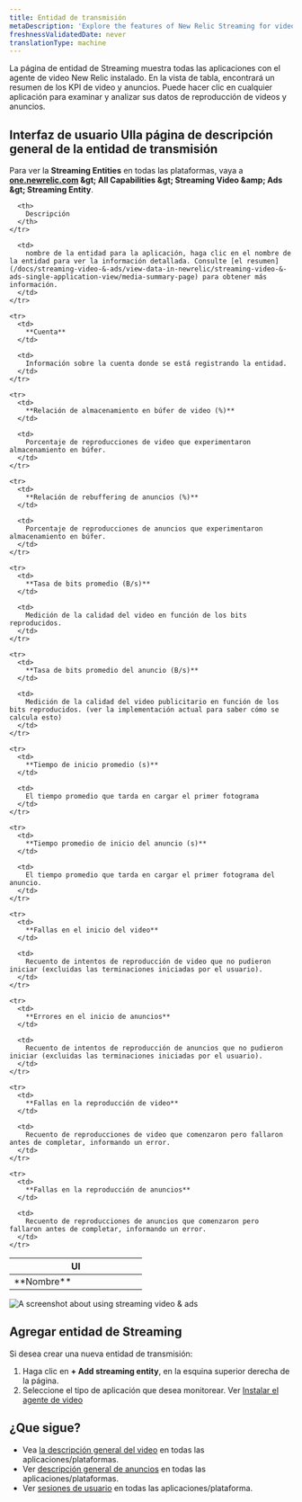 ```yaml
---
title: Entidad de transmisión
metaDescription: 'Explore the features of New Relic Streaming for video and ads, providing detailed insights into active entities.'
freshnessValidatedDate: never
translationType: machine
---
```


La página de entidad de Streaming muestra todas las aplicaciones con el agente de video New Relic instalado. En la vista de tabla, encontrará un resumen de los KPI de video y anuncios. Puede hacer clic en cualquier aplicación para examinar y analizar sus datos de reproducción de videos y anuncios.

## Interfaz de usuario UIla página de descripción general de la entidad de transmisión

Para ver la **Streaming Entities** en todas las plataformas, vaya a <DNT>**[one.newrelic.com](https://one.newrelic.com) &amp;gt; All Capabilities &amp;gt; Streaming Video &amp;amp; Ads &amp;gt; Streaming Entity**</DNT>.

<table>
  <thead>
    <tr>
      <th width="50%">
        UI
      </th>

      <th>
        Descripción
      </th>
    </tr>
  </thead>

  <tbody>
    <tr>
      <td>
        **Nombre**
      </td>

      <td>
        nombre de la entidad para la aplicación, haga clic en el nombre de la entidad para ver la información detallada. Consulte [el resumen](/docs/streaming-video-&-ads/view-data-in-newrelic/streaming-video-&-ads-single-application-view/media-summary-page) para obtener más información.
      </td>
    </tr>

    <tr>
      <td>
        **Cuenta**
      </td>

      <td>
        Información sobre la cuenta donde se está registrando la entidad.
      </td>
    </tr>

    <tr>
      <td>
        **Relación de almacenamiento en búfer de video (%)**
      </td>

      <td>
        Porcentaje de reproducciones de video que experimentaron almacenamiento en búfer.
      </td>
    </tr>

    <tr>
      <td>
        **Relación de rebuffering de anuncios (%)**
      </td>

      <td>
        Porcentaje de reproducciones de anuncios que experimentaron almacenamiento en búfer.
      </td>
    </tr>

    <tr>
      <td>
        **Tasa de bits promedio (B/s)**
      </td>

      <td>
        Medición de la calidad del video en función de los bits reproducidos.
      </td>
    </tr>

    <tr>
      <td>
        **Tasa de bits promedio del anuncio (B/s)**
      </td>

      <td>
        Medición de la calidad del video publicitario en función de los bits reproducidos. (ver la implementación actual para saber cómo se calcula esto)
      </td>
    </tr>

    <tr>
      <td>
        **Tiempo de inicio promedio (s)**
      </td>

      <td>
        El tiempo promedio que tarda en cargar el primer fotograma
      </td>
    </tr>

    <tr>
      <td>
        **Tiempo promedio de inicio del anuncio (s)**
      </td>

      <td>
        El tiempo promedio que tarda en cargar el primer fotograma del anuncio.
      </td>
    </tr>

    <tr>
      <td>
        **Fallas en el inicio del video**
      </td>

      <td>
        Recuento de intentos de reproducción de video que no pudieron iniciar (excluidas las terminaciones iniciadas por el usuario).
      </td>
    </tr>

    <tr>
      <td>
        **Errores en el inicio de anuncios**
      </td>

      <td>
        Recuento de intentos de reproducción de anuncios que no pudieron iniciar (excluidas las terminaciones iniciadas por el usuario).
      </td>
    </tr>

    <tr>
      <td>
        **Fallas en la reproducción de video**
      </td>

      <td>
        Recuento de reproducciones de video que comenzaron pero fallaron antes de completar, informando un error.
      </td>
    </tr>

    <tr>
      <td>
        **Fallas en la reproducción de anuncios**
      </td>

      <td>
        Recuento de reproducciones de anuncios que comenzaron pero fallaron antes de completar, informando un error.
      </td>
    </tr>
  </tbody>
</table>

<img title="Streamng video & ads" alt="A screenshot about using streaming video & ads" src="/images/streaming-entity.webp" />

## Agregar entidad de Streaming

Si desea crear una nueva entidad de transmisión:

1. Haga clic en **+ Add streaming entity**, en la esquina superior derecha de la página.
2. Seleccione el tipo de aplicación que desea monitorear. Ver [Instalar el agente de video](/docs/streaming-video-&-ads/installation/install-the-streaming-video-&-ads-agent/#installation)

## ¿Que sigue?

* Vea [la descripción general del video](/docs/streaming-video-&-ads/view-data-in-newrelic/streaming-video-&-ads-all-platform-view/video-overview) en todas las aplicaciones/plataformas.
* Ver [descripción general de anuncios](/docs/streaming-video-&-ads/view-data-in-newrelic/streaming-video-&-ads-all-platform-view/ads-overview) en todas las aplicaciones/plataformas.
* Ver [sesiones de usuario](/docs/streaming-video-&-ads/view-data-in-newrelic/streaming-video-&-ads-all-platform-view/user-sessions/overview) en todas las aplicaciones/plataforma.